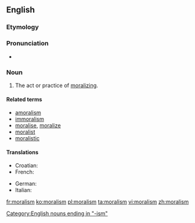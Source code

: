 ==English==

===Etymology===
{{rfe|lang=en}}<!--from French?-->

===Pronunciation===
* {{a|UK}} {{IPA|/ˈmɒrəlɪzm/}}

===Noun===
{{en-noun|-|s}}

# The act or practice of [[moralizing]].

====Related terms====
* [[amoralism]]
* [[immoralism]]
* [[moralise]], [[moralize]]
* [[moralist]]
* [[moralistic]]

====Translations====
{{trans-top|Act or process of moralizing}}
* Croatian: {{t-|hr|moralizam|m}}
* French: {{t+|fr|moralisme|m}}
{{trans-mid}}
* German: {{t-|de|Moralismus|m}}
* Italian: {{t-|it|moralismo|m}}
{{trans-bottom}}

[[Category:English nouns ending in "-ism"]]

[[fr:moralism]]
[[ko:moralism]]
[[pl:moralism]]
[[ta:moralism]]
[[vi:moralism]]
[[zh:moralism]]